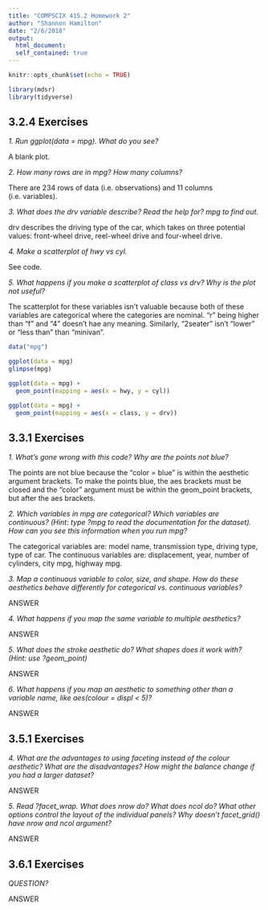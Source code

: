```yaml
---
title: "COMPSCIX 415.2 Homework 2"
author: "Shannon Hamilton"
date: "2/6/2018"
output: 
  html_document:
  self_contained: true
---
```


```r
knitr::opts_chunk$set(echo = TRUE)
```

```r
library(mdsr)
library(tidyverse)
```

<h2> 3.2.4 Exercises </h2>


<i>1. Run ggplot(data = mpg). What do you see?</i> <p></p>
A blank plot.<p></p>

<i>2. How many rows are in mpg? How many columns?</i><p></p>
There are 234 rows of data (i.e. observations) and 11 columns (i.e. variables).<p></p>

<i>3. What does the drv variable describe? Read the help for? mpg to find out.</i><p></p>

drv describes the driving type of the car, which takes on three potential values: front-wheel drive, reel-wheel drive and four-wheel drive. <p></p>

<i>4. Make a scatterplot of hwy vs cyl.</i><p></p>
See code.
<p></p>

<i>5. What happens if you make a scatterplot of class vs drv? Why is the plot not useful?</i><p></p>
The scatterplot for these variables isn't valuable because both of these variables are categorical where the categories are nominal. "r" being higher than "f" and "4" doesn't hae any meaning. Similarly, "2seater" isn't "lower" or "less than" than "minivan".<p></p>

```r
data("mpg")

ggplot(data = mpg)
glimpse(mpg)

ggplot(data = mpg) + 
  geom_point(mapping = aes(x = hwy, y = cyl))

ggplot(data = mpg) + 
  geom_point(mapping = aes(x = class, y = drv))
```

<h2> 3.3.1 Exercises </h2>

<i>1. What’s gone wrong with this code? Why are the points not blue?</i><p></p>

The points are not blue because the "color = blue" is within the aesthetic argument brackets. To make the points blue, the aes brackets must be closed and the "color" argument must be within the geom_point brackets, but after the aes brackets.  <p></p>

<i>2. Which variables in mpg are categorical? Which variables are continuous? (Hint: type ?mpg to read the documentation for the dataset). How can you see this information when you run mpg?</i><p></p>

The categorical variables are: model name, transmission type, driving type, type of car.
The continuous variables are: displacement, year, number of cylinders, city mpg, highway mpg.
<p></p>

<i>3. Map a continuous variable to color, size, and shape. How do these aesthetics behave differently for categorical vs. continuous variables?</i><p></p>

ANSWER <p></p>

<i>4. What happens if you map the same variable to multiple aesthetics?</i><p></p>

ANSWER <p></p>

<i>5. What does the stroke aesthetic do? What shapes does it work with? (Hint: use ?geom_point) </i><p></p>

ANSWER <p></p>

<i>6. What happens if you map an aesthetic to something other than a variable name, like aes(colour = displ < 5)?</i><p></p>

ANSWER <p></p>

<h2> 3.5.1 Exercises </h2>

<i>4. What are the advantages to using faceting instead of the colour aesthetic? What are the disadvantages? How might the balance change if you had a larger dataset?</i><p></p>

ANSWER <p></p>

<i>5. Read ?facet_wrap. What does nrow do? What does ncol do? What other options control the layout of the individual panels? Why doesn’t facet_grid() have nrow and ncol argument?</i><p></p>

ANSWER <p></p>

<h2> 3.6.1 Exercises </h2>

<i>QUESTION?</i><p></p>

ANSWER <p></p>
